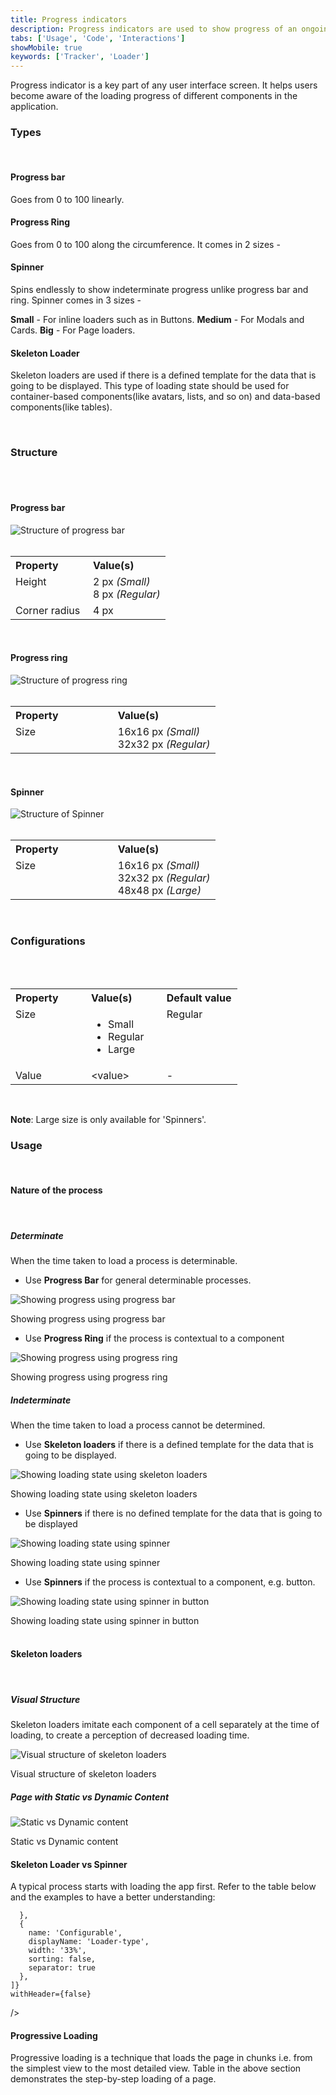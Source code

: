 ```yaml
---
title: Progress indicators
description: Progress indicators are used to show progress of an ongoing process.
tabs: ['Usage', 'Code', 'Interactions']
showMobile: true
keywords: ['Tracker', 'Loader']
---
```


Progress indicator is a key part of any user interface screen. It helps users become aware of the loading progress of different components in the application.

### Types

<br/>

#### Progress bar

Goes from 0 to 100 linearly.

<Preview name='loaders-progressbar-fifty-percent--fifty-percent'/>

#### Progress Ring

Goes from 0 to 100 along the circumference. It comes in 2 sizes -

<Preview name='loaders-progressring-size--size'/>

#### Spinner

Spins endlessly to show indeterminate progress unlike progress bar and ring. Spinner comes in 3 sizes -

**Small** - For inline loaders such as in Buttons.
**Medium** - For Modals and Cards.
**Big** - For Page loaders.

<Preview name='loaders-spinner-size--size'/>

#### Skeleton Loader

Skeleton loaders are used if there is a defined template for the data that is going to be displayed. This type of loading state should be used for container-based components(like avatars, lists, and so on) and data-based components(like tables).

<Preview name='loaders-placeholder-skeleton-loaders--skeleton-loaders'/>
<br/>

### Structure
<br/>
<br/>

#### Progress bar
![Structure of progress bar](./images/progressbar-structure.png)
<br/>
<br/>


<table style="width: 100%">
 <tbody>
   <tr>
     <th style="width:50%; text-align: left;">Property</th>
     <th style="width:50%; text-align: left;">Value(s)</th>
   </tr>
   <tr style="vertical-align: top">
      <td>Height</td>
      <td>2 px <em>(Small)</em><br/>
          8 px <em>(Regular)</em></td>
   </tr>
   <tr style="vertical-align: top">
      <td>Corner radius</td>
      <td>4 px</td>
   </tr>
 </tbody>
</table>
<br/>

#### Progress ring
![Structure of progress ring](./images/progressring-structure.png)
<br/>
<br/>


<table style="width: 100%">
 <tbody>
   <tr>
     <th style="width:50%; text-align: left;">Property</th>
     <th style="width:50%; text-align: left;">Value(s)</th>
   </tr>
   <tr style="vertical-align: top">
      <td>Size</td>
      <td>16x16 px <em>(Small)</em><br/>
          32x32 px <em>(Regular)</em></td>
   </tr>
 </tbody>
</table>
<br/>

#### Spinner
![Structure of Spinner](./images/spinner-structure.png)
<br/>
<br/>


<table style="width: 100%">
 <tbody>
   <tr>
     <th style="width:50%; text-align: left;">Property</th>
     <th style="width:50%; text-align: left;">Value(s)</th>
   </tr>
   <tr style="vertical-align: top">
      <td>Size</td>
      <td>16x16 px <em>(Small)</em><br/>
          32x32 px <em>(Regular)</em><br/>
          48x48 px <em>(Large)</em></td>
   </tr>
 </tbody>
</table>
<br/>

### Configurations
<br/>
<br/>

<table style="width: 100%">
  <tbody>
    <tr>
      <th style="width:33%; text-align: left;">Property</th>
      <th style="width:33%; text-align: left;">Value(s)</th>
      <th style="width:33%; text-align: left;">Default value</th>
    </tr>
    <tr style="vertical-align: top">
      <td>Size</td>
      <td>
          <ul>
              <li>Small</li>
              <li>Regular</li>
              <li>Large</li>
          </ul>
      </td>
      <td>Regular</td>
    </tr>
    <tr style="vertical-align: top">
      <td>Value</td>
      <td>&#60;value&#62;</td>
      <td>-</td>
    </tr>
  </tbody>
</table>
<br/>


**Note**: Large size is only available for 'Spinners'.

### Usage

<br/>

#### Nature of the process

<br/>

##### Determinate

When the time taken to load a process is determinable.

-   Use **Progress Bar** for general determinable processes.

![Showing progress using progress bar](./images/progressindicators-1.png)
<Caption> Showing progress using progress bar </Caption>


<br/>

-   Use **Progress Ring** if the process is contextual to a component

![Showing progress using progress ring](./images/progressindicators-2.png)
<Caption> Showing progress using progress ring </Caption>


<br/>

##### Indeterminate 

When the time taken to load a process cannot be determined.

-   Use **Skeleton loaders** if there is a defined template for the data that is going to be displayed.

![Showing loading state using skeleton loaders](./images/progressindicators-3.png)
<Caption> Showing loading state using skeleton loaders </Caption>


<br/>

-   Use **Spinners** if there is no defined template for the data that is going to be displayed

![Showing loading state using spinner](./images/progressindicators-4.png)
<Caption> Showing loading state using spinner </Caption>


<br/>

-   Use **Spinners** if the process is contextual to a component, e.g. button.

![Showing loading state using spinner in button](./images/progressindicators-5.png)
<Caption> Showing loading state using spinner in button </Caption>


<br/>
<br/>

#### Skeleton loaders

<br/>

##### Visual Structure

Skeleton loaders imitate each component of a cell separately at the time of loading, to create a perception of decreased loading time. 

![Visual structure of skeleton loaders](./images/progressindicators-6.png)
<Caption> Visual structure of skeleton loaders </Caption>


<br/>

##### Page with Static vs Dynamic Content

![Static vs Dynamic content](./images/progressindicators-7.png)
<Caption> Static vs Dynamic content </Caption>

<br/>

#### Skeleton Loader vs Spinner

A typical process starts with loading the app first. Refer to the table below and  the examples to have a better understanding:

<Card shadow='none'>
  <Table
    showMenu={false}
    separator={true}
    data={[
      {
        Property: 'Loading the app',
        Value: 'Unpredictable',
        Configurable: 'Spinner',
      },
      {
        Property: 'Loading page template',
        Value: 'Predictable',
        Configurable: 'Skeleton',
      },
      {
        Property: 'Making API Calls',
        Value: 'Data can be empty',
        Configurable: 'Spinner',
      },
      {
        Property: 'Making API Calls',
        Value: 'Data will always be present',
        Configurable: 'Skeleton',
      },
      {
        Property: 'Searching',
        Value: 'Data can be empty',
        Configurable: 'Spinner',
      },
      {
        Property: 'Changing page',
        Value: 'Data will always be present',
        Configurable: 'Skeleton',
      },
    ]}
    schema={[
      {
        name: 'Property',
        displayName: 'State',
        width: '33%',
        sorting: false,
        separator: true,
      },
      {
        name: 'Value',
        displayName: 'Content-type',
        width: '33%',
        sorting: false,
        separator: true
        
      },
      {
        name: 'Configurable',
        displayName: 'Loader-type',
        width: '33%',
        sorting: false,
        separator: true
      },
    ]}
    withHeader={false}
  />
</Card>
<br/>

#### Progressive Loading

Progressive loading is a technique that loads the page in chunks i.e. from the simplest view to the most detailed view. Table in the above section demonstrates the step-by-step loading of a page. 



